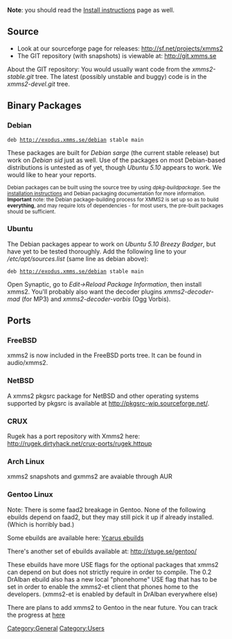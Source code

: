 {{Navbar}}

'''Note''': you should read the [[Install instructions]] page as well.

== Source ==
* Look at our sourceforge page for releases: http://sf.net/projects/xmms2
* The GIT repository (with snapshots) is viewable at: http://git.xmms.se

About the GIT repository: You would usually want code from the ''xmms2-stable.git'' tree. The latest (possibly unstable and buggy) code is in the ''xmms2-devel.git'' tree.

== Binary Packages ==

=== Debian ===
 deb http://exodus.xmms.se/debian stable main

These packages are built for ''Debian sarge'' (the current stable release) but work on ''Debian sid'' just as well.  Use of the packages on most Debian-based distributions is untested as of yet, though ''Ubuntu 5.10'' appears to work.  We would like to hear your reports.

<small>Debian packages can be built using the source tree by using ''dpkg-buildpackage''. See the [[Install instructions | installation instructions]] and Debian packaging documentation for more information. '''Important''' note: the Debian package-building process for XMMS2 is set up so as to build '''everything''', and may require lots of dependencies - for most users, the pre-built packages should be sufficient.</small>

=== Ubuntu ===
The Debian packages appear to work on ''Ubuntu 5.10 Breezy Badger'', but have yet to be tested thoroughly.
Add the following line to your ''/etc/apt/sources.list'' (same line as debian above):
 deb http://exodus.xmms.se/debian stable main

Open Synaptic, go to ''Edit->Reload Package Information'', then install xmms2.  You'll probably also want the decoder plugins ''xmms2-decoder-mad'' (for MP3) and ''xmms2-decoder-vorbis'' (Ogg Vorbis).

== Ports ==

=== FreeBSD ===
xmms2 is now included in the FreeBSD ports tree. It can be found in audio/xmms2.

=== NetBSD ===
A xmms2 pkgsrc package for NetBSD and other operating systems supported by pkgsrc is available at http://pkgsrc-wip.sourceforge.net/.

=== CRUX ===
Rugek has a port repository with Xmms2 here: http://rugek.dirtyhack.net/crux-ports/rugek.httpup

=== Arch Linux ===
xmms2 snapshots and gxmms2 are avaiable through AUR

=== Gentoo Linux ===
Note: There is some faad2 breakage in Gentoo. None of the following ebuilds depend on faad2, but they may still pick it up if already installed. (Which is horribly bad.)

Some ebuilds are available here: [http://www.zugaina.org/gentoo/media-sound.html.en Ycarus ebuilds]

There's another set of ebuilds available at: http://stuge.se/gentoo/

These ebuilds have more USE flags for the optional packages that xmms2 can depend on but does not strictly require in order to compile. The 0.2 DrAlban ebuild also has a new local "phonehome" USE flag that has to be set in order to enable the xmms2-et client that phones home to the developers. (xmms2-et is enabled by default in DrAlban everywhere else)

There are plans to add xmms2 to Gentoo in the near future. You can track the progress at [http://bugs.gentoo.org/show_bug.cgi?id=93583 here]

[[Category:General]]
[[Category:Users]]